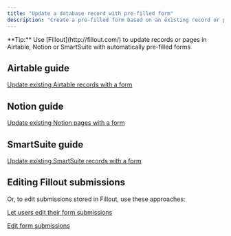 ```yaml
---
title: "Update a database record with pre-filled form"
description: "Create a pre-filled form based on an existing record or page in Airtable, Notion or SmartSuite, and update it upon submission."
---
```



<Tip>
  **Tip:** Use [Fillout](http://fillout.com/) to update records or pages in Airtable, Notion or SmartSuite with automatically pre-filled forms
</Tip>

## Airtable guide

[Update existing Airtable records with a form](https://www.notion.so/Update-existing-Airtable-records-with-a-form-50fe9fbbd8a7474594d094ae1aa97c14?pvs=21)

## Notion guide

[Update existing Notion pages with a form](https://www.notion.so/Update-existing-Notion-pages-with-a-form-a0449bf94f6f4d3c9d39107190f3f0a2?pvs=21)

## SmartSuite guide

[Update existing SmartSuite records with a form](https://www.notion.so/Update-existing-SmartSuite-records-with-a-form-723f289af52f4e30ae056cf09cea0961?pvs=21)

## Editing Fillout submissions

Or, to edit submissions stored in Fillout, use these approaches:

[Let users edit their form submissions](https://www.notion.so/Let-users-edit-their-form-submissions-c4ea772fa04640168e3d3c2415cff8ad?pvs=21)

[Edit form submissions](https://www.notion.so/Edit-form-submissions-a13983f9203f4aa6a16d1cca65bc34ab?pvs=21)